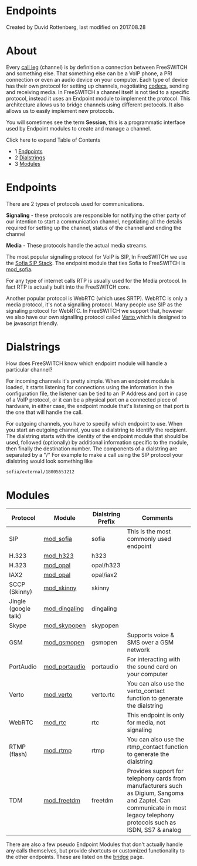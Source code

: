 
# Endpoints 

 Created by  Duvid Rottenberg, last modified on 2017.08.28

# About

Every [call leg](./Call-Legs_7143972.mdx#0-about) (channel) is by definition a connection between FreeSWITCH and something else. That something else can be a VoIP phone, a PRI connection or even an audio device on your computer. Each type of device has their own protocol for setting up channels, negotiating [codecs](../Codecs-and-Media/index.mdx#about), sending and receiving media. In FreeSWITCH a channel itself is not tied to a specific protocol, instead it uses an Endpoint module to implement the protocol. This architecture allows us to bridge channels using different protocols. It also allows us to easily implement new protocols.

You will sometimes see the term **Session**, this is a programmatic interface used by Endpoint modules to create and manage a channel.

Click here to expand Table of Contents

* 1 [Endpoints](#endpoints)
* 2 [Dialstrings](#dialstrings)
* 3 [Modules](#endpoints)

# Endpoints

There are 2 types of protocols used for communications.

**Signaling** \- these protocols are responsible for notifying the other party of our intention to start a communication channel, negotiating all the details required for setting up the channel, status of the channel and ending the channel

**Media** \- These protocols handle the actual media streams.

The most popular signaling protocol for VoIP is SIP, In FreeSWITCH we use the [Sofia SIP Stack](../Configuration/Sofia-SIP-Stack/index.mdx#faq). The endpoint module that ties Sofia to FreeSWITCH is [mod\_sofia](../Modules/mod_sofia_1048707.mdx#about).

For any type of internet calls RTP is usually used for the Media protocol. In fact RTP is actually built into the FreeSWITCH core.

Another popular protocol is WebRTC (which uses SRTP). WebRTC is only a media protocol, it's not a signalling protocol. Many people use SIP as the signaling protocol for WebRTC. In FreeSWITCH we support that, however we also have our own signalling protocol called [Verto ](../Modules/mod_verto_3964934.mdx#about)which is designed to be javascript friendly.

# Dialstrings

How does FreeSWITCH know which endpoint module will handle a particular channel?

For incoming channels it's pretty simple. When an endpoint module is loaded, it starts listening for connections using the information in the configuration file, the listener can be tied to an IP Address and port in case of a VoIP protocol, or it can be a physical port on a connected piece of hardware, in either case, the endpoint module that's listening on that port is the one that will handle the call.

For outgoing channels, you have to specify which endpoint to use. When you start an outgoing channel, you use a dialstring to identify the recipient. The dialstring starts with the identity of the endpoint module that should be used, followed (optionally) by additional information specific to the module, then finally the destination number. The components of a dialstring are separated by a "/" For example to make a call using the SIP protocol your dialstring would look something like

```xml
sofia/external/18005551212
```

# Modules

| Protocol             | Module                                           | Dialstring Prefix | Comments                                                                                                                                                                  |
| -------------------- | ------------------------------------------------ | ----------------- | ------------------------------------------------------------------------------------------------------------------------------------------------------------------------- |
| SIP                  | [mod\_sofia](../Modules/mod_sofia_1048707.mdx#about)         | sofia             | This is the most commonly used endpoint                                                                                                                                   |
| H.323                | [mod\_h323](../Modules/mod_h323_6587443.mdx#about)           | h323              |                                                                                                                                                                           |
| H.323                | [mod\_opal](../Modules/mod_opal_6587390.mdx#about)           | opal/h323         |                                                                                                                                                                           |
| IAX2                 | [mod\_opal](../Modules/mod_opal_6587390.mdx#about)           | opal/iax2         |                                                                                                                                                                           |
| SCCP (Skinny)        | [mod\_skinny](../Modules/mod_skinny_3375354.mdx#docs)       | skinny            |                                                                                                                                                                           |
| Jingle (google talk) | [mod\_dingaling](../Modules/mod_dingaling_6587385.mdx#faq) | dingaling         |                                                                                                                                                                           |
| Skype                | [mod\_skypopen](../Modules/mod_skypopen_3966336.mdx#-sk-)   | skypopen          |                                                                                                                                                                           |
| GSM                  | [mod\_gsmopen](../Modules/mod_gsmopen_7143567.mdx#list)     | gsmopen           | Supports voice & SMS over a GSM network                                                                                                                                   |
| PortAudio            | [mod\_portaudio](../Modules/mod_portaudio_9634724.mdx#about) | portaudio         | For interacting with the sound card on your computer                                                                                                                      |
| Verto                | [mod\_verto](../Modules/mod_verto_3964934.mdx#about)         | verto.rtc         | You can also use the verto\_contact function to generate the dialstring                                                                                                   |
| WebRTC               | [mod\_rtc](../Modules/mod_rtc_3965027.mdx#about)             | rtc               | This endpoint is only for media, not signaling                                                                                                                            |
| RTMP (flash)         | [mod\_rtmp](../Modules/mod_rtmp_5046427.mdx#api)           | rtmp              | You can also use the rtmp\_contact function to generate the dialstring                                                                                                    |
| TDM                  | [mod\_freetdm](../Client-and-Developer-Interfaces/FreeTDM/index.mdx#--)          | freetdm           | Provides support for telephony cards from manufacturers such as Digium, Sangoma and Zaptel. Can communicate in most legacy telephony protocols such as ISDN, SS7 & analog |

There are also a few pseudo Endpoint Modules that don't actually handle any calls themselves, but provide shortcuts or customized functionality to the other endpoints. These are listed on the [bridge](../Modules/mod_dptools_1970333.mdx#see-also) page.


